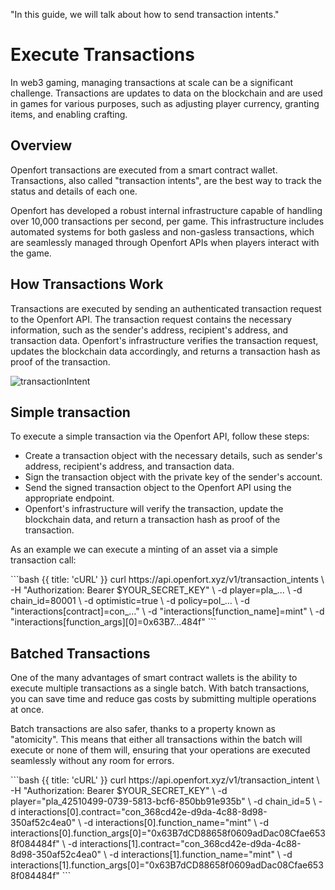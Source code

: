   "In this guide, we will talk about how to send transaction intents."

# Execute Transactions

In web3 gaming, managing transactions at scale can be a significant challenge.
Transactions are updates to data on the blockchain and are used in games for various purposes, such as adjusting player currency, granting items, and enabling crafting.

## Overview

Openfort transactions are executed from a smart contract wallet.
Transactions, also called "transaction intents", are the best way to track the status and details of each one.

Openfort has developed a robust internal infrastructure capable of handling over 10,000 transactions per second, per game.
This infrastructure includes automated systems for both gasless and non-gasless transactions, which are seamlessly managed through Openfort APIs when players interact with the game.

## How Transactions Work

Transactions are executed by sending an authenticated transaction request to the Openfort API.
The transaction request contains the necessary information, such as the sender's address, recipient's address, and transaction data.
Openfort's infrastructure verifies the transaction request, updates the blockchain data accordingly, and returns a transaction hash as proof of the transaction.

![transactionIntent](https://blog-cms.openfort.xyz/uploads/Backed_APISDK_excalidraw_3_57642c9d67.svg)

## Simple transaction

To execute a simple transaction via the Openfort API, follow these steps:

- Create a transaction object with the necessary details, such as sender's address, recipient's address, and transaction data.
- Sign the transaction object with the private key of the sender's account.
- Send the signed transaction object to the Openfort API using the appropriate endpoint.
- Openfort's infrastructure will verify the transaction, update the blockchain data, and return a transaction hash as proof of the transaction.

As an example we can execute a minting of an asset via a simple transaction call:

<CodeGroup title="Create a transaction intent to mint" tag="POST" label="/v1/transaction_intents">
  ```bash {{ title: 'cURL' }}
    curl https://api.openfort.xyz/v1/transaction_intents \
    -H "Authorization: Bearer $YOUR_SECRET_KEY" \
    -d player=pla_... \
    -d chain_id=80001 \
    -d optimistic=true \
    -d policy=pol_... \
    -d "interactions[contract]=con_..." \
    -d "interactions[function_name]=mint" \
    -d "interactions[function_args][0]=0x63B7...484f"
  ```
</CodeGroup>

## Batched Transactions

One of the many advantages of smart contract wallets is the ability to execute multiple transactions as a single batch.
With batch transactions, you can save time and reduce gas costs by submitting multiple operations at once.

Batch transactions are also safer, thanks to a property known as "atomicity".
This means that either all transactions within the batch will execute or none of them will, ensuring that your operations are executed seamlessly without any room for errors.

<CodeGroup title="Execute a batch transaction" tag="POST" label="/v1/transaction_intents">
  ```bash {{ title: 'cURL' }}
    curl https://api.openfort.xyz/v1/transaction_intent \
    -H "Authorization: Bearer $YOUR_SECRET_KEY" \
    -d player="pla_42510499-0739-5813-bcf6-850bb91e935b" \
    -d chain_id=5 \
    -d interactions[0].contract="con_368cd42e-d9da-4c88-8d98-350af52c4ea0" \
    -d interactions[0].function_name="mint" \
    -d interactions[0].function_args[0]="0x63B7dCD88658f0609adDac08Cfae6538f084484f" \
    -d interactions[1].contract="con_368cd42e-d9da-4c88-8d98-350af52c4ea0" \
    -d interactions[1].function_name="mint" \
    -d interactions[1].function_args[0]="0x63B7dCD88658f0609adDac08Cfae6538f084484f"
  ```
</CodeGroup>
